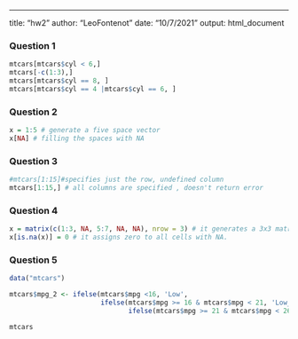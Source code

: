 ---
title: "hw2"
author: "LeoFontenot"
date: "10/7/2021"
output: html_document

### Question 1

```r
mtcars[mtcars$cyl < 6,]
mtcars[-c(1:3),]
mtcars[mtcars$cyl == 8, ]
mtcars[mtcars$cyl == 4 |mtcars$cyl == 6, ]
```


### Question 2
```r
x = 1:5 # generate a five space vector
x[NA] # filling the spaces with NA
```


### Question 3
```r
#mtcars[1:15]#specifies just the row, undefined column
mtcars[1:15,] # all columns are specified , doesn't return error
```


### Question 4
```r
x = matrix(c(1:3, NA, 5:7, NA, NA), nrow = 3) # it generates a 3x3 matrix that consists of 1,2,3,NA,5,6,7,NA and NA.
x[is.na(x)] = 0 # it assigns zero to all cells with NA.
```


### Question 5
```r
data("mtcars")

mtcars$mpg_2 <- ifelse(mtcars$mpg <16, 'Low',
                       ifelse(mtcars$mpg >= 16 & mtcars$mpg < 21, 'Low_intermediate',
                              ifelse(mtcars$mpg >= 21 & mtcars$mpg < 26, 'Intermediate_high', 'High')))

mtcars
```